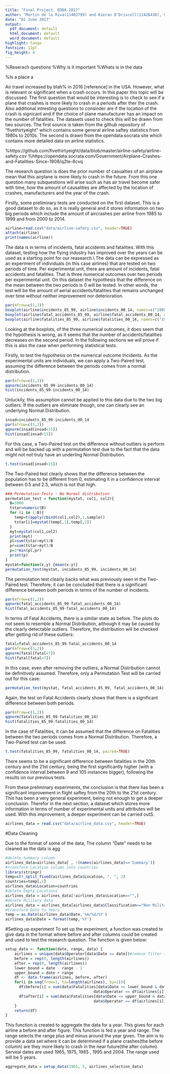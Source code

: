 ```yaml
---
title: "Final Project, EDDA 2017"
author: "Martin de la Riva(11403799) and Kieran O'Driscoll(11426438), Group 23"
date: "01 June 2017"
output:
  pdf_document: default
  html_document: default
  word_document: default
highlight: tango
fontsize: 11pt
fig_height: 4
---
```


\section{Introduction}
%Reserach questions
%Why is it important
%Whats is in the data

%Is a place a 

Air travel increased by blah% in 2016 [reference] in the USA. However, what is relevant or significant when a crash occurs. In this paper this topic will be discussed. The first question that would be interesting is to check to see if a plane that crashes is more likely to crash in a periods after ther the crash. Also additional intresting questions to consinder are if the location of the crash is signicant and if the choice of plane manufacturer has an impact on the number of fatalities. 
The datasets used to check this will be drawn from two sources. The first source is taken from the github repository of "fivethirtyeight" which contains some general airline saftey statistics from 1980s to 2010s. The second is drawn from the opendata.socrata site which contains more detailed data on airline statistics. 

%https://github.com/fivethirtyeight/data/blob/master/airline-safety/airline-safety.csv
%https://opendata.socrata.com/Government/Airplane-Crashes-and-Fatalities-Since-1908/q2te-8cvq


\section{Hypotheses}

The research question is does the prior number of casualties of an airplane mean that this airplane is more likely to crash in the future. From this one question many subquestions will arise such as has air travel become safer with time, how the amount of causalities are affected by the location of crashes, manufacturers and the year of the crash.

\section{Preliminary tests}

Firstly, some preliminary tests are conducted on the first dataset. This is a good dataset to do so, as it is really general and it stores information on two big periods which include the amount of aircrashes per airline from 1985 to 1999 and from 2000 to 2014.

```r
airline=read.csv("data/airline-safety.csv", header=TRUE)
attach(airline)
print(names(airline))
```

The data is in terms of incidents, fatal accidents and fatalities. With this dataset, testing how the flying industry has improved over the years can be used as a starting point for our reasearch.\\
The data can be expressed as an experiment of individuals (in this case airlines) that are tested on two periods of time. Per experimental unit, there are amount of incidents, fatal accidents and fatalities. That is three numerical outcomes over two periods per experimental unit. On this dataset the hypothesis that the difference on the mean between the two periods is 0 will be tested. In other words, the test will be the amount of aerial accidents/fatalities that remains unchanged over time without neither improvement nor deterioration.

\subsection{Plots}
```r
par(mfrow=c(1,3))
boxplot(airline$incidents_85_99, airline$incidents_00_14, names=c("1985-1999","2000-2014"), ylab ="Incidents", xlab ="Years")
boxplot(airline$fatal_accidents_85_99, airline$fatal_accidents_00_14, names=c("1985-1999","2000-2014"), ylab ="Accidents", xlab ="Years")
boxplot(airline$fatalities_85_99, airline$fatalities_00_14, names=c("1985-1999","2000-2014"), ylab ="Fatalities", xlab ="Years")
```

Looking at the boxplots, of the three numerical outcomes, it does seem that the hypothesis is wrong, as it seems that the number of accidents/fatalities decreases on the second period. In the following sections we will prove if this is also the case when performing statistical tests.

\subsection{Incidents}

Firstly, to test the hypothesis on the numerical outcome Incidents. As the experimental units are individuals, we can apply a Two-Paired test, assuming the difference between the periods comes from a normal distribution.

```r
par(mfrow=c(1,2))
qqnorm(incidents_85_99-incidents_00_14)
hist(incidents_85_99-incidents_00_14)
```

Unluckily, this assumption cannot be applied to this data due to the two big outliers. If the outliers are eliminate though, one can clearly see an underlying Normal Distribution.

```r
insad=incidents_85_99-incidents_00_14
par(mfrow=c(1,2))
qqnorm(insad[insad<15])
hist(insad[insad<15])
```

For this case, a Two-Paired test on the difference without outliers is perform and will be backed up with a permutation test due to the fact that the data might not not truly have an underling Normal Distribution.

```r
t.test(insad[insad<15])
```

The Two-Paired test clearly shows that the difference between the population has to be different from 0, estimating it in a confidence interval between 0.5 and 2.5, which is not that high.

```r
### Permutation Tests - No Normal distribution
permutation_test = function(mystat, col1, col2){
  B=1000
  tstar=numeric(B)
  for (i in 1:B){
    temp=t(apply(cbind(col1,col2),1,sample))
    tstar[i]=mystat(temp[,1],temp[,2])
  }
  myt=mystat(col1,col2)
  print(myt)
  pl=sum(tstar<myt)/B
  pr=sum(tstar>myt)/B
  p=2*min(pl,pr)
  print(p)
}
mystat=function(x,y) {mean(x-y)}
permutation_test(mystat, incidents_85_99, incidents_00_14)
```

The permutation test clearly backs what was previously seen in the Two-Paired test. Therefore, it can be concluded that there is a significant difference between both periods in terms of the number of incidents.

\subsection{Fatal Accidents}
```r
par(mfrow=c(1,2))
qqnorm(fatal_accidents_85_99-fatal_accidents_00_14)
hist(fatal_accidents_85_99-fatal_accidents_00_14)
```

In terms of Fatal Accidents, there is a similar state as before. The plots do not seem to resemble a Normal Distribution, although it may be caused by the clearly detectable outliers. Therefore, the distribution will be checked after getting rid of these outliers:

```r
fatal=fatal_accidents_85_99-fatal_accidents_00_14
par(mfrow=c(1,2))
qqnorm(fatal[fatal<7])
hist(fatal[fatal<7])
```

In this case, even after removing the outliers, a Normal Distribution cannot be definitively assumed. Therefore, only a Permutation Test will be carried out for this case:

```r
permutation_test(mystat, fatal_accidents_85_99, fatal_accidents_00_14)
```

Again, the test on Fatal Accidents clearly shows that there is a significant difference between both periods.

\subsection{Fatalities}

```r
par(mfrow=c(1,2))
qqnorm(fatalities_85_99-fatalities_00_14)
hist(fatalities_85_99-fatalities_00_14)
```

In the case of Fatalities, it can be assumed that the difference on Fatalities between the two periods comes from a Normal Distribution. Therefore, a Two-Paired test can be used.

```r
t.test(fatalities_85_99, fatalities_00_14, paired=TRUE)
```

There seems to be a significant difference between fatalities in the 20th century and the 21st century, being the first significantly higher (with a confidence interval between 9 and 105 instances bigger), following the results on our previous tests.

\subsection{Conclusion on preliminary experiments}

From these preliminary experiments, the conclusion is that there has been a significant improvement in flight saftey from the 20th to the 21st century. This has been a very general experiment, being not enough to get a deeper conclusion. Therefor in the next section, a dataset which stores more information in terms of number of experimental units and attributes will be used. With this improvement, a deeper experiment can be carried outS.

\section{Deeper Investigation}








```r
airlines_data = read.csv("data/airline_data.csv", header=TRUE)
```

#Data Cleaning

Due to the format of some of the data, The column "Date" needs to be cleaned as the data is agg

```r
#delete Summary column
airlines_data=airlines_data[ , !(names(airlines_data)=='Summary')]
#transform Location column into countries
library(stringr)
temp=str_split_fixed(airlines_data$Location, ", ", 2)
countries=temp[,2]
airlines_data$Location=countries
#delete Empty Locations
airlines_data = airlines_data[!airlines_data$Location=="",]
#delete Military data
airlines_data = airlines_data[airlines_data$Classification=="Non Military",]
#transform Date to Years
temp = as.Date(airlines_data$Date,'%m/%d/%Y')
airlines_data$Date = format(temp,'%Y')
```

#Setting up experiment
To set up the experiment, a function was created to give data in the format where before and after columns could be created and used to test the research question. The function is given below:
```r
setup_data <- function(date, range, data) {
    airlines = unique(data$Operator[data$Date == date])#remove filter to include airlines that didn't crash
    before = rep(0, length(airlines))
    after = rep(0, length(airlines))
    lower_bound = date - range - 1
    upper_bound = date + range
    df <- data.frame(airlines, before, after)
    for(i in seq(from=1, to=length(airlines), by=1)){
      df$before[i] = sum(data$Fatalities[data$Date >= lower_bound & data$Date <= date & 
                                       data$Operator == df$airlines[i]])
      df$after[i] = sum(data$Fatalities[data$Date <= upper_bound & data$Date > date & 
                                       data$Operator == df$airlines[i]])
    }
    return(df)
}
```
This function is created to aggregate the data for a year. This gives for each airline a before and after figure. This function is fed a year and range. The range selects the range plus and minus around the year given. The aim is to provide a data set where it can be determined if a plane crashes(the before column) are they more likely to crash in the near future(the after column). Serveal dates are used 1965, 1975, 1985 , 1995 and 2004. The range used will be 5 years.

```r
aggregate_data = setup_data(1965, 5, airlines_selection_data)

```